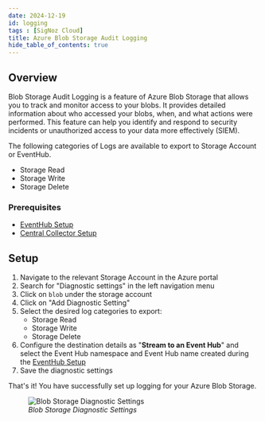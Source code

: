 ```yaml
---
date: 2024-12-19
id: logging
tags : [SigNoz Cloud]
title: Azure Blob Storage Audit Logging
hide_table_of_contents: true
---
```


## Overview

Blob Storage Audit Logging is a feature of Azure Blob Storage that allows you to track and monitor access to your blobs. It provides detailed information about who 
accessed your blobs, when, and what actions were performed. This feature can help you identify and respond to security incidents or unauthorized access to your 
data more effectively (SIEM).

The following categories of Logs are available to export to Storage Account or EventHub. 

- Storage Read
- Storage Write
- Storage Delete

<Tabs entityName="plans">
<TabItem value="signoz-cloud" label="SigNoz Cloud" default>

### Prerequisites

- [EventHub Setup](../../bootstrapping/data-ingestion)
- [Central Collector Setup](../../bootstrapping/collector-setup)

## Setup

1. Navigate to the relevant Storage Account in the Azure portal
2. Search for "Diagnostic settings" in the left navigation menu
3. Click on `blob` under the storage account
4. Click on "Add Diagnostic Setting"
5. Select the desired log categories to export:
    - Storage Read
    - Storage Write
    - Storage Delete
5. Configure the destination details as "**Stream to an Event Hub**" and select the Event Hub namespace and Event Hub name created during the [EventHub Setup](../../bootstrapping/data-ingestion)
6. Save the diagnostic settings

That's it! You have successfully set up logging for your Azure Blob Storage.

<figure data-zoomable align="left">
    <img
        src="/img/docs/azure-monitoring/blob-store-diag-settings.webp"
        alt="Blob Storage Diagnostic Settings"
    />
    <figcaption>
        <i>
        Blob Storage Diagnostic Settings
        </i>
    </figcaption>
</figure>

</TabItem>
</Tabs>